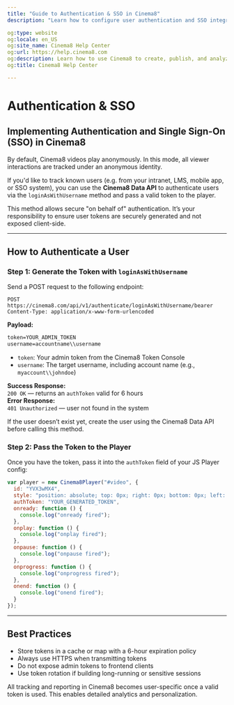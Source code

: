 ---
title: "Guide to Authentication & SSO in Cinema8"
description: "Learn how to configure user authentication and SSO integrations within our platform for secure access across organisations. Visit Cinema8."

og:type: website
og:locale: en_US
og:site_name: Cinema8 Help Center
og:url: https://help.cinema8.com
og:description: Learn how to use Cinema8 to create, publish, and analyze interactive videos.
og:title: Cinema8 Help Center

---


# Authentication & SSO

## Implementing Authentication and Single Sign-On (SSO) in Cinema8

By default, Cinema8 videos play anonymously. In this mode, all viewer interactions are tracked under an anonymous identity.

If you'd like to track known users (e.g. from your intranet, LMS, mobile app, or SSO system), you can use the **Cinema8 Data API** to authenticate users via the `loginAsWithUsername` method and pass a valid token to the player.

<Callout type="warning">
This method allows secure "on behalf of" authentication. It’s your responsibility to ensure user tokens are securely generated and not exposed client-side.
</Callout>

---

## How to Authenticate a User

<Steps>

### Step 1: Generate the Token with `loginAsWithUsername`

Send a POST request to the following endpoint:

```http filename="login-as.txt"
POST https://cinema8.com/api/v1/authenticate/loginAsWithUsername/bearer
Content-Type: application/x-www-form-urlencoded
```

**Payload:**

```txt
token=YOUR_ADMIN_TOKEN
username=accountname\\username
```

- `token`: Your admin token from the Cinema8 Token Console  
- `username`: The target username, including account name (e.g., `myaccount\\johndoe`)

**Success Response:**  
`200 OK` — returns an `authToken` valid for 6 hours  
**Error Response:**  
`401 Unauthorized` — user not found in the system

<Callout type="info">
If the user doesn’t exist yet, create the user using the Cinema8 Data API before calling this method.
</Callout>

### Step 2: Pass the Token to the Player

Once you have the token, pass it into the `authToken` field of your JS Player config:

```js filename="player-auth-token.js" showLineNumbers
var player = new Cinema8Player("#video", {
  id: "YVX3wMX4",
  style: "position: absolute; top: 0px; right: 0px; bottom: 0px; left: 0px; width: 100%; height: 100%; border: 0;",
  authToken: "YOUR_GENERATED_TOKEN",
  onready: function () {
    console.log("onready fired");
  },
  onplay: function () {
    console.log("onplay fired");
  },
  onpause: function () {
    console.log("onpause fired");
  },
  onprogress: function () {
    console.log("onprogress fired");
  },
  onend: function () {
    console.log("onend fired");
  }
});
```

</Steps>

---

## Best Practices

- Store tokens in a cache or map with a 6-hour expiration policy
- Always use HTTPS when transmitting tokens
- Do not expose admin tokens to frontend clients
- Use token rotation if building long-running or sensitive sessions

<Callout type="important">
All tracking and reporting in Cinema8 becomes user-specific once a valid token is used. This enables detailed analytics and personalization.
</Callout>
